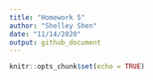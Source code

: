 ```yaml
---
title: "Homework 5"
author: "Shelley Shen"
date: "11/14/2020"
output: github_document
---
```


```r
knitr::opts_chunk$set(echo = TRUE)
```


